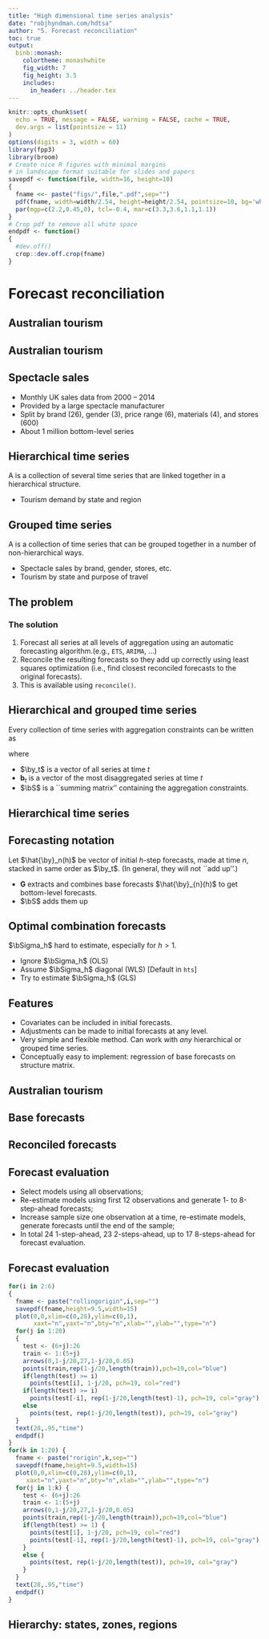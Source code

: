 ```yaml
---
title: "High dimensional time series analysis"
date: "robjhyndman.com/hdtsa"
author: "5. Forecast reconciliation"
toc: true
output:
  binb::monash:
    colortheme: monashwhite
    fig_width: 7
    fig_height: 3.5
    includes:
      in_header: ../header.tex
---
```


```r
knitr::opts_chunk$set(
  echo = TRUE, message = FALSE, warning = FALSE, cache = TRUE,
  dev.args = list(pointsize = 11)
)
options(digits = 3, width = 60)
library(fpp3)
library(broom)
# Create nice R figures with minimal margins
# in landscape format suitable for slides and papers
savepdf <- function(file, width=16, height=10)
{
  fname <<- paste("figs/",file,".pdf",sep="")
  pdf(fname, width=width/2.54, height=height/2.54, pointsize=10, bg='white')
  par(mgp=c(2.2,0.45,0), tcl=-0.4, mar=c(3.3,3.6,1.1,1.1))
}
# Crop pdf to remove all white space
endpdf <- function()
{
  #dev.off()
  crop::dev.off.crop(fname)
}
```

# Forecast reconciliation

## Australian tourism
\full{regions1_with_labels}

## Australian tourism

\begin{textblock}{10}(1,1.5)\small
\begin{block}{}
  \begin{itemize}\itemsep=0cm\parskip=0cm
    \item Quarterly data on visitor night from 1998:Q1 -- 2013:Q4
    \item From: \textit{National Visitor Survey}, based on annual interviews of 120,000 Australians aged 15+, collected by Tourism Research Australia.
    \item Split by 7 states, 27 zones and 76 regions (a geographical hierarchy)
    \item Also split by purpose of travel
      \begin{itemize}
        \item Holiday
        \item Visiting friends and relatives (VFR)
        \item Business
        \item Other
      \end{itemize}
    \item 304 bottom-level series
  \end{itemize}
\end{block}
\end{textblock}

## Spectacle sales

\placefig{1}{1.4}{width=9.5cm}{spectacles.jpg}
\vspace*{4.8cm}

 * Monthly UK sales data from 2000 -- 2014
 * Provided by a large spectacle manufacturer
 * Split by brand (26), gender (3), price range (6), materials (4), and stores (600)
 * About 1 million bottom-level series

## Hierarchical time series
\fontsize{13}{14}\sf

A \alert{\textbf{hierarchical time series}} is a collection of several time series that are linked together in a hierarchical structure.

\begin{minipage}{9.6cm}
\begin{block}{}
\begin{tikzpicture}
\tikzstyle{every node}=[ellipse,draw,inner sep=0.2pt,fill=red!15]
\tikzstyle[level distance=.1cm]
\tikzstyle[sibling distance=7cm]
\tikzstyle{level 1}=[sibling distance=33mm,set style={{every node}+=[fill=blue!15]}]
\tikzstyle{level 2}=[sibling distance=10mm,font=\small,set style={{every node}+=[fill=yellow]}]
\node{Total}[edge from parent fork down]
 child {node {A}
   child {node {AA}}
   child {node {AB}}
   child {node {AC}}
 }
 child {node {B}
   child {node {BA}}
   child {node {BB}}
   child {node {BC}}
 }
 child {node {C}
   child {node {CA}}
   child {node {CB}}
   child {node {CC}}
 };
\end{tikzpicture}
\end{block}
\end{minipage}

\pause\alert{Examples}\vspace*{-0.2cm}

 * Tourism demand by state and region

## Grouped time series
\fontsize{13}{14}\sf

A \alert{\textbf{grouped time series}} is a collection of time series that can be grouped together in a number of non-hierarchical ways.

\begin{minipage}{9.2cm}
\begin{block}{}
\begin{tikzpicture}[level distance=1.5cm]
\tikzstyle{every node}=[ellipse,draw,inner sep=0.2pt,outer sep=0pt, fill=red!15]
\tikzstyle{level 1}=[sibling distance=23mm,set style={{every node}+=[fill=blue!15]},level distance=1cm]
\tikzstyle{level 2}=[sibling distance=10mm,font=\small,set style={{every node}+=[fill=yellow]}, level distance=0.9cm]
\node{Total}[edge from parent fork down]
 child {node {A}
   child {node {AX}}
   child {node {AY}}
 }
 child {node {B}
   child {node {BX}}
   child {node {BY}}
 };
\end{tikzpicture}\hspace*{1cm}
\begin{tikzpicture}[level distance=1.5cm]
\tikzstyle{every node}=[ellipse,draw,inner sep=0.2pt,outer sep=0pt, fill=red!15]
\tikzstyle{level 1}=[sibling distance=23mm,set style={{every node}+=[fill=blue!15]},level distance=1cm]
\tikzstyle{level 2}=[sibling distance=10mm,font=\small,set style={{every node}+=[fill=yellow]}, level distance=0.9cm]
\node{Total}[edge from parent fork down]
 child {node {X}
   child {node {AX}}
   child {node {BX}}
 }
 child {node {Y}
   child {node {AY}}
   child {node {BY}}
 };
\end{tikzpicture}
\end{block}
\end{minipage}

\pause\alert{Examples}

 * Spectacle sales by brand, gender, stores, etc.
 * Tourism by state and purpose of travel

## The problem
\fontsize{13}{14}\sf

\begin{alertblock}{}
\begin{enumerate}\tightlist
 \item How to forecast time series at all nodes such that the forecasts add up in the same way as the original data?
 \item Can we exploit relationships between the series to improve the forecasts?
\end{enumerate}
\end{alertblock}\pause

### The solution

1. Forecast all series at all levels of aggregation using an automatic forecasting algorithm.\newline (e.g., `ETS`, `ARIMA`, ...)
2. Reconcile the resulting forecasts so they add up correctly using least squares optimization (i.e., find closest reconciled forecasts to the original forecasts).
3. This is available using `reconcile()`.

## Hierarchical and grouped time series

Every collection of time series with aggregation constraints can be written as
\begin{block}{}
\centerline{$\by_{t}=\bS\bm{b}_{t}$}
\end{block}
where

 * $\by_t$ is a vector of all series at time $t$
 * $\bm{b}_t$ is a vector of the most disaggregated series at time $t$
 * $\bS$ is a ``summing matrix'' containing the aggregation constraints.




## Hierarchical time series

\begin{minipage}{4cm}\vspace*{0.2cm}
\begin{block}{}\centering
\begin{tikzpicture}
\tikzstyle{every node}=[ellipse,draw,fill=red!15,inner sep=2pt]
\tikzstyle[level distance=.3cm]
\tikzstyle[sibling distance=12cm]
\tikzstyle{level 1}=[sibling distance=10mm,font=\small,set style={{every node}+=[fill=blue!15]}]
\node{Total}[edge from parent fork down]
 child {node {A}
 }
 child {node {B}
 }
 child {node {C}
 };
\end{tikzpicture}
\end{block}
\end{minipage}

\only<2->{\begin{textblock}{6.3}(6,1)\small
\begin{itemize}\itemsep=0cm\parskip=0cm
\item[\color{white} $ y_{t}: $] observed aggregate of all series at time
$t$.
\item[\color{white} $ y_{X,t}: $] observation on series $X$ at time $t$.
\item[\color{white} $ \bm{b}_{t}: $] vector of all series at bottom level
in time $t$.
\end{itemize}
\end{textblock}}\vspace*{0.6cm}
\only<3->{
$\bY_{t}= \begin{pmatrix}
  y_{t}\\
  y_{A,t}\\
  y_{B,t}\\
  y_{C,t}
  \end{pmatrix} = \only<3>{\hspace*{0.01cm}\begin{pmatrix}
                1 & 1 & 1 \\
                1 & 0 & 0 \\
                0 & 1 & 0\\
                0 & 0 & 1
                \end{pmatrix}}\only<4->{{\color{orange}\underbrace{\begin{pmatrix}
                1 & 1 & 1 \\
                1 & 0 & 0 \\
                0 & 1 & 0\\
                0 & 0 & 1
                \end{pmatrix}}_{\bS}}}\only<3>{\hspace*{0.08cm}}\only<3>{\hspace*{-0.1cm}\begin{pmatrix}Y_{A,t}\\y_{B,t}\\y_{C,t}\end{pmatrix}}\rule{0cm}{1.6cm}
                \only<4->{\hspace*{0.08cm}{\color{DarkYellow}\underbrace{\begin{pmatrix}y_{A,t}\\y_{B,t}\\y_{C,t}\end{pmatrix}}_{\bm{b}_{t}}}}$}

\vspace*{-0.6cm}

\only<4>{\hspace*{8cm}\colorbox[RGB]{0,61,102}{$\bY_{t}=\color{orange}\bS\color{DarkYellow}\bm{b}_{t}$}}

\vspace*{10cm}

## Forecasting notation

Let $\hat{\by}_n(h)$ be vector of initial $h$-step forecasts, made at time $n$, stacked in same order as $\by_t$. \pause\newline  (In general, they will not ``add up''.)\pause

\begin{block}{}
Reconciled forecasts must be of the form:
$$\tilde{\by}_{n}(h)=\bS\bm{G}\hat{\by}_{n}(h)$$
for some matrix $\bm{G}$.
\end{block}\pause

 * $\bm{G}$ extracts and combines base forecasts $\hat{\by}_{n}(h)$ to get bottom-level forecasts.
 * $\bS$ adds them up

## Optimal combination forecasts
\fontsize{14}{15}\sf

\begin{alertblock}{Main result}
The best (minimum sum of variances) unbiased forecasts are obtained when
$\bm{G} = (\bS'\bSigma^{-1}_{h}\bS)^{-1}\bS'\bSigma^{-1}_{h}$,
where $\bSigma_h$ is the $h$-step base forecast error covariance matrix.
\end{alertblock}

\pause

\begin{block}{}
\centerline{$\displaystyle\textcolor{red}{\tilde{\by}_{n}(h)}
=\bS(\bS'\bSigma^{-1}_{h}\bS)^{-1}\bS'\bSigma^{-1}_{h}\textcolor{blue}{\hat{\by}_{n}(h)}$}
\end{block}\fontsize{14}{15}\sf

\alert{\textbf{Problem:}} $\bSigma_h$ hard to estimate, especially for $h>1$.

\alert{Solutions:}\vspace*{-0.4cm}

 * Ignore $\bSigma_h$ (OLS)
 * Assume $\bSigma_h$ diagonal (WLS) [Default in `hts`]
 * Try to estimate $\bSigma_h$ (GLS)

## Features
\fontsize{15}{17}\sf

 * Covariates can be included in initial forecasts.
 * Adjustments can be made to initial forecasts at any level.
 * Very simple and flexible method. Can work with *any* hierarchical or grouped time series.
 * Conceptually easy to implement: regression of base forecasts on structure matrix.

## Australian tourism

\full{regions1_with_labels}
\only<3-4>{\begin{textblock}{6.8}(2,2)
\begin{block}{Hierarchy:}
  \begin{itemize}
      \item  States (7)
      \item  Zones (27)
      \item  Regions (82)
  \end{itemize}
\end{block}
\end{textblock}}
\only<4>{\begin{textblock}{6.8}(2,6)
\begin{block}{Base forecasts}
ETS (exponential smoothing) models
\end{block}\end{textblock}}

\only<2>{\begin{textblock}{10.}(1.4,2)
\begin{block}{Domestic visitor nights}
Quarterly data: 1998 -- 2006.\\
From: \textit{National Visitor Survey}, based on annual interviews of 120,000 Australians aged 15+, collected by Tourism Research Australia.
\end{block}
\end{textblock}}

## Base forecasts

\only<1>{\full{austourism1}}
\only<2>{\full{austourism2}}
\only<3>{\full{austourism3}}
\only<4>{\full{austourism4}}
\only<5>{\full{austourism5}}
\only<6>{\full{austourism6}}
\only<7>{\full{austourism7}}
\only<8>{\full{austourism8}}
\only<9>{\full{austourism9}}

## Reconciled forecasts
\only<1>{\full{Australia}}
\only<2>{\full{States}}
\only<3>{\full{Capitals}}

## Forecast evaluation

  * Select models using all observations;
  * Re-estimate models using first 12 observations and generate 1- to 8-step-ahead forecasts;
  * Increase sample size one observation at a time, re-estimate models, generate forecasts until the end of the sample;
  * In total 24 1-step-ahead, 23 2-steps-ahead, up to 17 8-steps-ahead for forecast evaluation.

## Forecast evaluation

```r
for(i in 2:6)
{
  fname <- paste("rollingorigin",i,sep="")
  savepdf(fname,height=9.5,width=15)
  plot(0,0,xlim=c(0,28),ylim=c(0,1),
       xaxt="n",yaxt="n",bty="n",xlab="",ylab="",type="n")
  for(j in 1:20)
  {
    test <- (6+j):26
    train <- 1:(5+j)
    arrows(0,1-j/20,27,1-j/20,0.05)
    points(train,rep(1-j/20,length(train)),pch=19,col="blue")
    if(length(test) >= i)
      points(test[i], 1-j/20, pch=19, col="red")
    if(length(test) >= i)
      points(test[-i], rep(1-j/20,length(test)-1), pch=19, col="gray")
    else
      points(test, rep(1-j/20,length(test)), pch=19, col="gray")
  }
  text(28,.95,"time")
  endpdf()
}
for(k in 1:20) {
  fname <- paste("rorigin",k,sep="")
  savepdf(fname,height=9.5,width=15)
  plot(0,0,xlim=c(0,28),ylim=c(0,1),
     xaxt="n",yaxt="n",bty="n",xlab="",ylab="",type="n")
  for(j in 1:k) {
    test <- (6+j):26
    train <- 1:(5+j)
    arrows(0,1-j/20,27,1-j/20,0.05)
    points(train,rep(1-j/20,length(train)),pch=19,col="blue")
    if(length(test) >= 1) {
      points(test[1], 1-j/20, pch=19, col="red")
      points(test[-1], rep(1-j/20,length(test)-1), pch=19, col="gray")
    }
    else {
      points(test, rep(1-j/20,length(test)), pch=19, col="gray")
    }
  }
  text(28,.95,"time")
  endpdf()
}
```

\begin{textblock}{14}(0.2,1.4)
\colorbox{white}{\hspace*{0.2cm}\textbf{\textcolor{blue}{Training sets}} \hspace*{3cm}
\textbf{\textcolor{red}{Test sets
\only<1-20>{$h=1$}%
\only<21>{$h=2$}%
\only<22>{$h=3$}%
\only<23>{$h=4$}%
\only<24>{$h=5$}%
\only<25>{$h=6$}%
}}\hspace*{3.22cm}}
\end{textblock}

\only<1>{\placefig{0.2}{2.0}{width=12.8cm}{rorigin1}}
\only<2>{\placefig{0.2}{2.0}{width=12.8cm}{rorigin2}}
\only<3>{\placefig{0.2}{2.0}{width=12.8cm}{rorigin3}}
\only<4>{\placefig{0.2}{2.0}{width=12.8cm}{rorigin4}}
\only<5>{\placefig{0.2}{2.0}{width=12.8cm}{rorigin5}}
\only<6>{\placefig{0.2}{2.0}{width=12.8cm}{rorigin6}}
\only<7>{\placefig{0.2}{2.0}{width=12.8cm}{rorigin7}}
\only<8>{\placefig{0.2}{2.0}{width=12.8cm}{rorigin8}}
\only<9>{\placefig{0.2}{2.0}{width=12.8cm}{rorigin9}}
\only<10>{\placefig{0.2}{2.0}{width=12.8cm}{rorigin10}}
\only<11>{\placefig{0.2}{2.0}{width=12.8cm}{rorigin11}}
\only<12>{\placefig{0.2}{2.0}{width=12.8cm}{rorigin12}}
\only<13>{\placefig{0.2}{2.0}{width=12.8cm}{rorigin13}}
\only<14>{\placefig{0.2}{2.0}{width=12.8cm}{rorigin14}}
\only<15>{\placefig{0.2}{2.0}{width=12.8cm}{rorigin15}}
\only<16>{\placefig{0.2}{2.0}{width=12.8cm}{rorigin16}}
\only<17>{\placefig{0.2}{2.0}{width=12.8cm}{rorigin17}}
\only<18>{\placefig{0.2}{2.0}{width=12.8cm}{rorigin18}}
\only<19>{\placefig{0.2}{2.0}{width=12.8cm}{rorigin19}}
\only<20>{\placefig{0.2}{2.0}{width=12.8cm}{rorigin20}}
\only<21>{\placefig{0.2}{2.0}{width=12.8cm}{rollingorigin2}}
\only<22>{\placefig{0.2}{2.0}{width=12.8cm}{rollingorigin3}}
\only<23>{\placefig{0.2}{2.0}{width=12.8cm}{rollingorigin4}}
\only<24>{\placefig{0.2}{2.0}{width=12.8cm}{rollingorigin5}}
\only<25>{\placefig{0.2}{2.0}{width=12.8cm}{rollingorigin6}}

## Hierarchy: states, zones, regions
\fontsize{10}{10.5}\sf\tabcolsep=0.12cm\vspace*{-0.6cm}
\hspace*{-0.2cm}\begin{tabular}{lrrrrrrr}
            & \multicolumn{6}{c}{\bf Forecast horizon} & \\
\textbf{RMSE} & $h=1$  & $h=2$ & $h=3$ & $h=4$ & $h=5$ & $h=6$ & \textbf{Ave}\\
\midrule
\multicolumn{8}{c}{\bf\alert{Australia}}\\
Base   & 1762.04    & 1770.29    & 1766.02     & 1818.82    & 1705.35    & 1721.17    & \bf 1757.28 \\
Bottom & 1736.92    & 1742.69    & 1722.79     & 1752.74    & 1666.73    & 1687.43    & \bf 1718.22 \\
WLS    & 1705.21    & 1715.87    & \hl 1703.75 & 1729.56    & 1627.79    & \hl1661.24 & \bf 1690.57 \\
GLS    & \hl1704.64 & \hl1715.60 & 1705.31     & \hl1729.04 & \hl1626.36 & 1661.64    & \bf \hl 1690.43 \\
\midrule
\multicolumn{8}{c}{\bf\alert{States}}\\
Base   & 399.77     & 404.16     & 401.92      & 407.26     & 395.38     & 401.17     & \bf 401.61 \\
Bottom & 404.29     & 406.95     & 404.96      & 409.02     & 399.80     & 401.55     & \bf 404.43 \\
WLS    & \hl 398.84 & \hl 402.12 & \hl 400.71  & \hl 405.03 & 394.76     & 398.23     & \bf \hl 399.95 \\
GLS    & \hl 398.84 & 402.16     & 400.86      & \hl 405.03 & \hl 394.59 & \hl 398.22 & \bf \hl 399.95 \\
\midrule
\multicolumn{8}{c}{\bf\alert{Regions}}\\
Base   & 93.15      & 93.38      & 93.45       & 93.79      & 93.50      & 93.56      & \bf 93.47 \\
Bottom & 93.15      & 93.38      & 93.45       & 93.79      & 93.50      & 93.56      & \bf 93.47 \\
WLS    & 93.02      & 93.32      & 93.38       & 93.72      & 93.39      & 93.53      & \bf 93.39 \\
GLS    & \hl 92.98  & \hl 93.27  & \hl 93.34   & \hl 93.66  & \hl 93.34  & \hl 93.46  & \bf \hl 93.34
\end{tabular}
